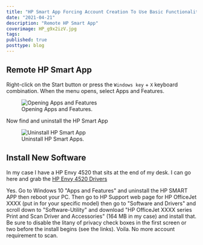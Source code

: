 ```yaml
---
title: "HP Smart App Forcing Account Creation To Use Basic Functionality"
date: "2021-04-21"
description: "Remote HP Smart App"
coverimage: HP_g9x2izV.jpg
tags: 
published: true
posttype: blog
---
```


## Remote HP Smart App

Right-click on the Start button or press the `Windows key` + `X` keyboard combination. When the menu opens, select Apps and Features.

<figure class="figure text-center col-xs-12 col-sm-12 col-lg-12">
<img src="/static/986c94ed-1742-4c2f-8150-8eb11f8930f0.png" class="img-fluid" alt="Opening Apps and Features">
  <figcaption class="figure-caption text-center fw-normal text-dark">Opening Apps and Features.</figcaption>
</figure>

Now find and uninstall the HP Smart App

<figure class="figure text-center col-xs-12 col-sm-12 col-lg-12">
<img src="/static/3cd82287-cef9-4b0a-b3b4-94e945767381.png" class="img-fluid" alt="Uninstall HP Smart App">
  <figcaption class="figure-caption text-center fw-normal text-dark">Uninstall HP Smart Apps.</figcaption>
</figure>


## Install New Software

In my case I have a HP Envy 4520 that sits at the end of my desk. I can go here and grab the [HP Envy 4520 Drivers](https://support.hp.com/gb-en/drivers/selfservice/closure/hp-envy-4520-all-in-one-printer-series/5447920)

Yes. Go to Windows 10 "Apps and Features" and uninstall the HP SMART APP then reboot your PC. Then go to HP Support web page for HP OfficeJet XXXX (put in for your specific model) then go to "Software and Drivers" and scroll down to "Software-Utility" and download "HP OfficeJet XXXX series Print and Scan Driver and Accessories" (164 MB in my case) and install that. Be sure to disable the litany of privacy check boxes in the first screen or two before the install begins (see the links). Voila. No more account requirement to scan.